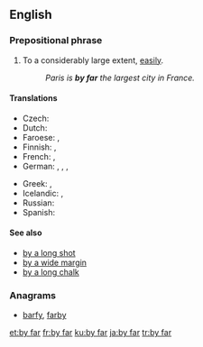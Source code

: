 ==English==

===Prepositional phrase===
{{en-PP|[[by]] [[far]]|-}}

# {{context|idiomatic|lang=en}} To a considerably large extent, [[easily]].
#: ''Paris is '''by far''' the largest city in France.''

====Translations====
{{trans-top|to a large extent}}
* Czech: {{t|cs|zdaleka}}
* Dutch: {{t+|nl|verreweg}}
* Faroese: {{t|fo|nógv}}, {{t|fo|so nógv}}
* Finnish: {{t|fi|ylivoimaisesti}}, {{t+|fi|selvästi}}
* French: {{t+|fr|de loin}}, {{t+|fr|loin s’en faut}}
* German: {{t|de|mit Abstand}}, {{t|de|bei weitem}}, {{t|de|bei Weitem}}, {{t+|de|weitaus}}
{{trans-mid}}
* Greek: {{t|el|κατά πολύ}}, {{t+|el|μακράν|sc=Grek}}
* Icelandic: {{t|is|lang-}}, {{t|is|langsamlega}}
* Russian: {{t+|ru|несомне́нно|sc=Cyrl}}
* Spanish: {{t|es|de lejos}}
{{trans-bottom}}

====See also====
* [[by a long shot]]
* [[by a wide margin]]
* [[by a long chalk]]

===Anagrams===
* [[barfy#English|barfy]], [[farby#English|farby]]

[[et:by far]]
[[fr:by far]]
[[ku:by far]]
[[ja:by far]]
[[tr:by far]]